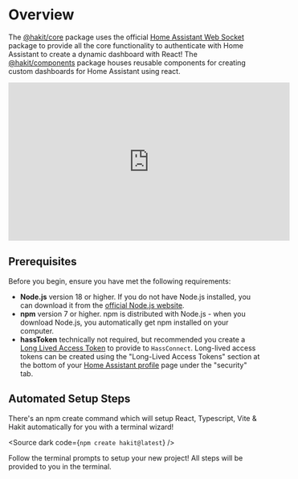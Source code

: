 
<Meta title="INTRODUCTION/Getting Started" />

# Overview
The [@hakit/core](https://www.npmjs.com/package/@hakit/core) package uses the official [Home Assistant Web Socket](https://github.com/home-assistant/home-assistant-js-websocket) package to provide all the core functionality to authenticate with Home Assistant to create a dynamic dashboard with React! The [@hakit/components](https://www.npmjs.com/package/@hakit/components) package houses reusable components for creating custom dashboards for Home Assistant using react.

<iframe
  style={{
    margin: "auto",
    display: "block",
    marginTop: "20px",
    marginLeft: 0,
  }}
  width="560"
  height="315"
  frameBorder={0}
  src="https://www.youtube.com/embed/3qNGer9jyYk?si=YfqMgf2JoCldWvmN"
  allow="accelerometer; autoplay; clipboard-write; encrypted-media; gyroscope; picture-in-picture; web-share"
  allowFullScreen
></iframe>
<br /> 


## Prerequisites

Before you begin, ensure you have met the following requirements:
- **Node.js** version 18 or higher. If you do not have Node.js installed, you can download it from the [official Node.js website](https://nodejs.org/).
- **npm** version 7 or higher. npm is distributed with Node.js - when you download Node.js, you automatically get npm installed on your computer.
- **hassToken** technically not required, but recommended you create a <a href="https://developers.home-assistant.io/docs/auth_api/#long-lived-access-token" target="_blank">Long Lived Access Token</a> to provide to `HassConnect`. Long-lived access tokens can be created using the "Long-Lived Access Tokens" section at the bottom of your [Home Assistant profile](https://my.home-assistant.io/redirect/profile/) page under the "security" tab.


## Automated Setup Steps
There's an npm create command which will setup React, Typescript, Vite & Hakit automatically for you with a terminal wizard!

<Source dark code={`npm create hakit@latest`} />

Follow the terminal prompts to setup your new project! All steps will be provided to you in the terminal.
